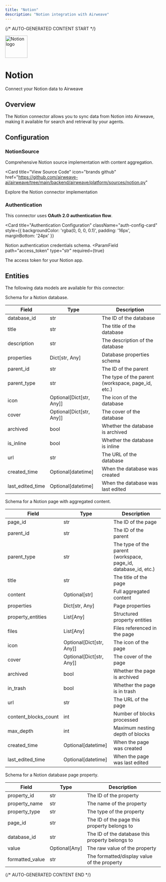 ```yaml
---
title: "Notion"
description: "Notion integration with Airweave"
---
```


{/* AUTO-GENERATED CONTENT START */}



<div className="connector-header">
  <img src="icon.svg" alt="Notion logo" width="72" height="72" className="connector-icon" />
  <div className="connector-info">
    <h1>Notion</h1>
    <p>Connect your Notion data to Airweave</p>
  </div>
</div>

## Overview

The Notion connector allows you to sync data from Notion into Airweave, making it available for search and retrieval by your agents.

## Configuration


### NotionSource

Comprehensive Notion source implementation with content aggregation.


<Card
  title="View Source Code"
  icon="brands github"
  href="https://github.com/airweave-ai/airweave/tree/main/backend/airweave/platform/sources/notion.py"
>
  Explore the Notion connector implementation
</Card>

### Authentication

This connector uses **OAuth 2.0 authentication flow**.

<Card
  title="Authentication Configuration"
  className="auth-config-card"
  style={{ backgroundColor: 'rgba(0, 0, 0, 0.1)', padding: '16px', marginBottom: '24px' }}
>

Notion authentication credentials schema.
<ParamField
  path="access_token"
  type="str"
  required={true}
>
  The access token for your Notion app.
</ParamField>
</Card>


## Entities

The following data models are available for this connector:

<Accordion title="NotionDatabaseEntity">

Schema for a Notion database.

| Field | Type | Description |
|-------|------|-------------|
| database_id | str | The ID of the database |
| title | str | The title of the database |
| description | str | The description of the database |
| properties | Dict[str, Any] | Database properties schema |
| parent_id | str | The ID of the parent |
| parent_type | str | The type of the parent (workspace, page_id, etc.) |
| icon | Optional[Dict[str, Any]] | The icon of the database |
| cover | Optional[Dict[str, Any]] | The cover of the database |
| archived | bool | Whether the database is archived |
| is_inline | bool | Whether the database is inline |
| url | str | The URL of the database |
| created_time | Optional[datetime] | When the database was created |
| last_edited_time | Optional[datetime] | When the database was last edited |

</Accordion>
<Accordion title="NotionPageEntity">

Schema for a Notion page with aggregated content.

| Field | Type | Description |
|-------|------|-------------|
| page_id | str | The ID of the page |
| parent_id | str | The ID of the parent |
| parent_type | str | The type of the parent (workspace, page_id, database_id, etc.) |
| title | str | The title of the page |
| content | Optional[str] | Full aggregated content |
| properties | Dict[str, Any] | Page properties |
| property_entities | List[Any] | Structured property entities |
| files | List[Any] | Files referenced in the page |
| icon | Optional[Dict[str, Any]] | The icon of the page |
| cover | Optional[Dict[str, Any]] | The cover of the page |
| archived | bool | Whether the page is archived |
| in_trash | bool | Whether the page is in trash |
| url | str | The URL of the page |
| content_blocks_count | int | Number of blocks processed |
| max_depth | int | Maximum nesting depth of blocks |
| created_time | Optional[datetime] | When the page was created |
| last_edited_time | Optional[datetime] | When the page was last edited |

</Accordion>
<Accordion title="NotionPropertyEntity">

Schema for a Notion database page property.

| Field | Type | Description |
|-------|------|-------------|
| property_id | str | The ID of the property |
| property_name | str | The name of the property |
| property_type | str | The type of the property |
| page_id | str | The ID of the page this property belongs to |
| database_id | str | The ID of the database this property belongs to |
| value | Optional[Any] | The raw value of the property |
| formatted_value | str | The formatted/display value of the property |

</Accordion>




{/* AUTO-GENERATED CONTENT END */}
